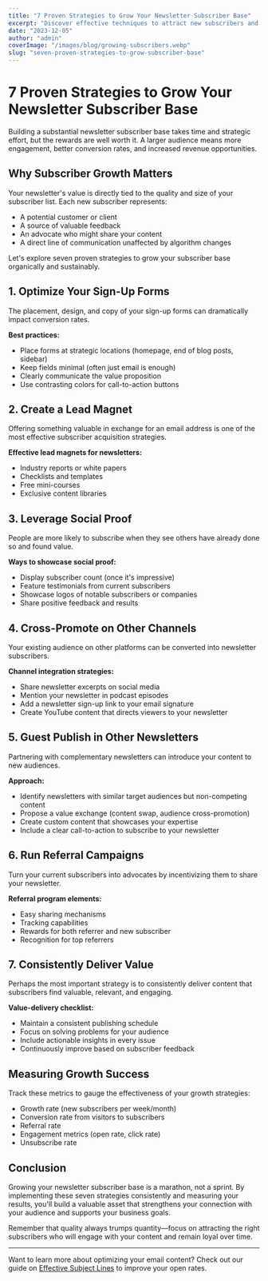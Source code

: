 ```yaml
---
title: "7 Proven Strategies to Grow Your Newsletter Subscriber Base"
excerpt: "Discover effective techniques to attract new subscribers and grow your newsletter audience organically."
date: "2023-12-05"
author: "admin"
coverImage: "/images/blog/growing-subscribers.webp"
slug: "seven-proven-strategies-to-grow-subscriber-base"
---
```


# 7 Proven Strategies to Grow Your Newsletter Subscriber Base

Building a substantial newsletter subscriber base takes time and strategic effort, but the rewards are well worth it. A larger audience means more engagement, better conversion rates, and increased revenue opportunities.

## Why Subscriber Growth Matters

Your newsletter's value is directly tied to the quality and size of your subscriber list. Each new subscriber represents:

- A potential customer or client
- A source of valuable feedback
- An advocate who might share your content
- A direct line of communication unaffected by algorithm changes

Let's explore seven proven strategies to grow your subscriber base organically and sustainably.

## 1. Optimize Your Sign-Up Forms

The placement, design, and copy of your sign-up forms can dramatically impact conversion rates.

**Best practices:**

- Place forms at strategic locations (homepage, end of blog posts, sidebar)
- Keep fields minimal (often just email is enough)
- Clearly communicate the value proposition
- Use contrasting colors for call-to-action buttons

## 2. Create a Lead Magnet

Offering something valuable in exchange for an email address is one of the most effective subscriber acquisition strategies.

**Effective lead magnets for newsletters:**

- Industry reports or white papers
- Checklists and templates
- Free mini-courses
- Exclusive content libraries

## 3. Leverage Social Proof

People are more likely to subscribe when they see others have already done so and found value.

**Ways to showcase social proof:**

- Display subscriber count (once it's impressive)
- Feature testimonials from current subscribers
- Showcase logos of notable subscribers or companies
- Share positive feedback and results

## 4. Cross-Promote on Other Channels

Your existing audience on other platforms can be converted into newsletter subscribers.

**Channel integration strategies:**

- Share newsletter excerpts on social media
- Mention your newsletter in podcast episodes
- Add a newsletter sign-up link to your email signature
- Create YouTube content that directs viewers to your newsletter

## 5. Guest Publish in Other Newsletters

Partnering with complementary newsletters can introduce your content to new audiences.

**Approach:**

- Identify newsletters with similar target audiences but non-competing content
- Propose a value exchange (content swap, audience cross-promotion)
- Create custom content that showcases your expertise
- Include a clear call-to-action to subscribe to your newsletter

## 6. Run Referral Campaigns

Turn your current subscribers into advocates by incentivizing them to share your newsletter.

**Referral program elements:**

- Easy sharing mechanisms
- Tracking capabilities
- Rewards for both referrer and new subscriber
- Recognition for top referrers

## 7. Consistently Deliver Value

Perhaps the most important strategy is to consistently deliver content that subscribers find valuable, relevant, and engaging.

**Value-delivery checklist:**

- Maintain a consistent publishing schedule
- Focus on solving problems for your audience
- Include actionable insights in every issue
- Continuously improve based on subscriber feedback

## Measuring Growth Success

Track these metrics to gauge the effectiveness of your growth strategies:

- Growth rate (new subscribers per week/month)
- Conversion rate from visitors to subscribers
- Referral rate
- Engagement metrics (open rate, click rate)
- Unsubscribe rate

## Conclusion

Growing your newsletter subscriber base is a marathon, not a sprint. By implementing these seven strategies consistently and measuring your results, you'll build a valuable asset that strengthens your connection with your audience and supports your business goals.

Remember that quality always trumps quantity—focus on attracting the right subscribers who will engage with your content and remain loyal over time.

---

Want to learn more about optimizing your email content? Check out our guide on [Effective Subject Lines](/blog/email-marketing/effective-subject-lines) to improve your open rates.
